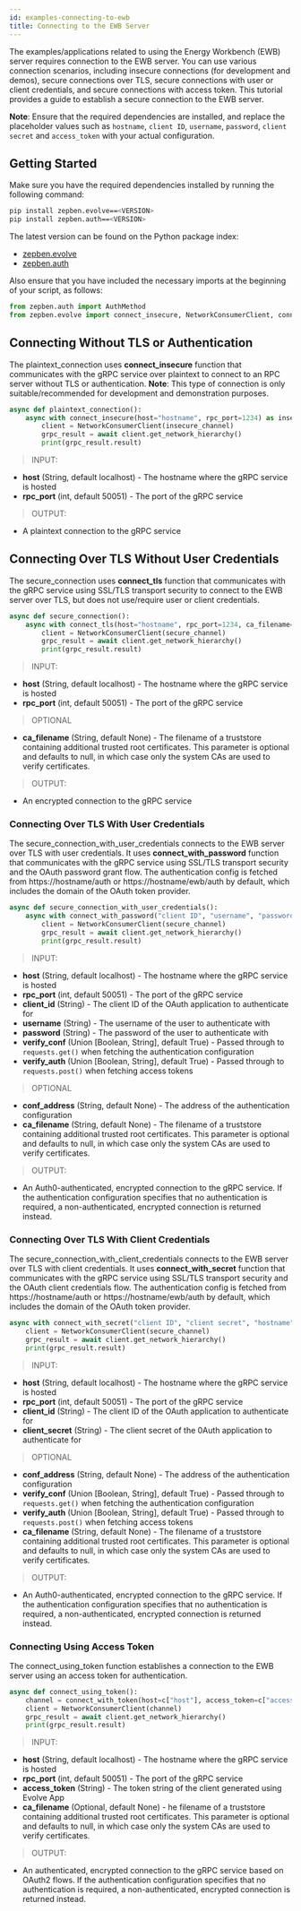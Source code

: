 ```yaml
---
id: examples-connecting-to-ewb
title: Connecting to the EWB Server
---
```



The examples/applications related to using the Energy Workbench (EWB) server requires connection to the EWB server. You can use various connection scenarios,
including insecure connections (for development and demos), secure connections over TLS, secure connections with user or client credentials, and secure connections with access token.
This tutorial provides a guide to establish a secure connection to the EWB server.

**Note**: Ensure that the required dependencies are installed, and replace the placeholder values such as `hostname`, `client ID`, `username`, `password`, `client secret` and `access_token` with your actual configuration.

## Getting Started

Make sure you have the required dependencies installed by running the following command:

```bash
pip install zepben.evolve==<VERSION>
pip install zepben.auth==<VERSION>
```
The latest version can be found on the Python package index:

- [zepben.evolve](https://pypi.org/project/zepben.evolve/)
- [zepben.auth](https://pypi.org/project/zepben.auth/)

Also ensure that you have included the necessary imports at the beginning of your script, as follows:

```python
from zepben.auth import AuthMethod
from zepben.evolve import connect_insecure, NetworkConsumerClient, connect_tls, connect_with_password, connect_with_secret, connect_with_token, SyncNetworkConsumerClient
```

## Connecting Without TLS or Authentication

The plaintext_connection uses **connect_insecure** function that communicates with the gRPC service over plaintext to connect to an RPC server without TLS or authentication.
**Note**: This type of connection is only suitable/recommended for development and demonstration purposes.

```python
async def plaintext_connection():
    async with connect_insecure(host="hostname", rpc_port=1234) as insecure_channel:
        client = NetworkConsumerClient(insecure_channel)
        grpc_result = await client.get_network_hierarchy()
        print(grpc_result.result)
```

> INPUT:

- **host** (String, default localhost) - The hostname where the gRPC service is hosted
- **rpc_port** (int, default 50051) - The port of the gRPC service

> OUTPUT:

- A plaintext connection to the gRPC service

## Connecting Over TLS Without User Credentials

The secure_connection uses **connect_tls** function that communicates with the gRPC service using SSL/TLS transport security to connect to the EWB server over TLS, but does not use/require user or client credentials.

```python
async def secure_connection():
    async with connect_tls(host="hostname", rpc_port=1234, ca_filename=None) as secure_channel:
        client = NetworkConsumerClient(secure_channel)
        grpc_result = await client.get_network_hierarchy()
        print(grpc_result.result)
```

> INPUT:

- **host** (String, default localhost) - The hostname where the gRPC service is hosted
- **rpc_port** (int, default 50051) - The port of the gRPC service

> OPTIONAL

- **ca_filename** (String, default None) - The filename of a truststore containing additional trusted root certificates. This parameter is optional and defaults to null, in which case only the system CAs are used to verify certificates.

> OUTPUT:

- An encrypted connection to the gRPC service

### Connecting Over TLS With User Credentials

The secure_connection_with_user_credentials connects to the EWB server over TLS with user credentials. It uses **connect_with_password** function that communicates with the gRPC service using SSL/TLS transport security and the OAuth password grant flow.
The authentication config is fetched from https://hostname/auth or https://hostname/ewb/auth by default, which includes the domain of the OAuth token provider.

```python
async def secure_connection_with_user_credentials():
    async with connect_with_password("client ID", "username", "password", "hostname", 1234) as secure_channel:
        client = NetworkConsumerClient(secure_channel)
        grpc_result = await client.get_network_hierarchy()
        print(grpc_result.result)
```

> INPUT:

- **host** (String, default localhost) - The hostname where the gRPC service is hosted
- **rpc_port** (int, default 50051) - The port of the gRPC service
- **client_id** (String) - The client ID of the OAuth application to authenticate for
- **username** (String) - The username of the user to authenticate with
- **password** (String) - The password of the user to authenticate with
- **verify_conf** (Union [Boolean, String], default True) - Passed through to `requests.get()` when fetching the authentication configuration
- **verify_auth** (Union [Boolean, String], default True) - Passed through to `requests.post()` when fetching access tokens

> OPTIONAL

- **conf_address** (String, default None) - The address of the authentication configuration
- **ca_filename** (String, default None) - The filename of a truststore containing additional trusted root certificates. This parameter is optional and defaults to null, in which case only the system CAs are used to verify certificates.

> OUTPUT:

- An Auth0-authenticated, encrypted connection to the gRPC service. If the authentication configuration specifies that no authentication is required, a non-authenticated, encrypted connection is returned instead.

### Connecting Over TLS With Client Credentials

The secure_connection_with_client_credentials connects to the EWB server over TLS with client credentials. It uses **connect_with_secret** function that communicates with the gRPC service using SSL/TLS transport security and the OAuth client credentials flow.
The authentication config is fetched from https://hostname/auth or https://hostname/ewb/auth by default, which includes the domain of the OAuth token provider.

```python
async with connect_with_secret("client ID", "client secret", "hostname", 1234) as secure_channel:
    client = NetworkConsumerClient(secure_channel)
    grpc_result = await client.get_network_hierarchy()
    print(grpc_result.result)
````

> INPUT:

- **host** (String, default localhost) - The hostname where the gRPC service is hosted
- **rpc_port** (int, default 50051) - The port of the gRPC service
- **client_id** (String) - The client ID of the OAuth application to authenticate for
- **client_secret** (String) - The client secret of the 0Auth application to authenticate for

> OPTIONAL

- **conf_address** (String, default None) - The address of the authentication configuration
- **verify_conf** (Union [Boolean, String], default True) - Passed through to `requests.get()` when fetching the authentication configuration
- **verify_auth** (Union [Boolean, String], default True) - Passed through to `requests.post()` when fetching access tokens
- **ca_filename** (String, default None) - The filename of a truststore containing additional trusted root certificates. This parameter is optional and defaults to null, in which case only the system CAs are used to verify certificates.

> OUTPUT:

- An Auth0-authenticated, encrypted connection to the gRPC service. If the authentication configuration specifies that no authentication is required, a non-authenticated, encrypted connection is returned instead.


### Connecting Using Access Token

The connect_using_token function establishes a connection to the EWB server using an access token for authentication.

```python
async def connect_using_token():
    channel = connect_with_token(host=c["host"], access_token=c["access_token"], rpc_port=c["rpc_port"])
    client = NetworkConsumerClient(channel)
    grpc_result = await client.get_network_hierarchy()
    print(grpc_result.result)

````

> INPUT:

- **host** (String, default localhost) - The hostname where the gRPC service is hosted
- **rpc_port** (int, default 50051) - The port of the gRPC service
- **access_token** (String) - The token string of the client generated using Evolve App
- **ca_filename** (Optional, default None) - he filename of a truststore containing additional trusted root certificates. This parameter is optional
                        and defaults to null, in which case only the system CAs are used to verify certificates.

> OUTPUT:

- An authenticated, encrypted connection to the gRPC service based on OAuth2 flows. If the authentication configuration specifies that no
             authentication is required, a non-authenticated, encrypted connection is returned instead.
